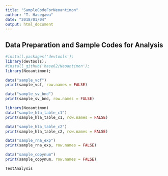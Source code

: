 ```yaml
---
title: "SampleCodeForNeoantimon"
author: "T. Hasegawa"
date: "2018/01/04"
output: html_document
---
```


<!--
%\VignetteEngine{knitr::knitr}
%\VignetteIndexEntry{Sample Code to Use Neoantimon}
-->

## Data Preparation and Sample Codes for Analysis
```r
#install.packages('devtools');
library(devtools);
#install_github('hase62/Neoantimon');
library(Neoantimon);
```

```r
data("sample_vcf")
print(sample_vcf, row.names = FALSE)
```

```r
data("sample_sv_bnd")
print(sample_sv_bnd, row.names = FALSE)
```

```r
library(Neoantimon)
data("sample_hla_table_c1")
print(sample_hla_table_c1, row.names = FALSE)
```

```r
data("sample_hla_table_c2")
print(sample_hla_table_c2, row.names = FALSE)
```

```r
data("sample_rna_exp")
print(sample_rna_exp, row.names = FALSE)
```

```r
data("sample_copynum")
print(sample_copynum, row.names = FALSE)
```

```r
TestAnalysis
```


